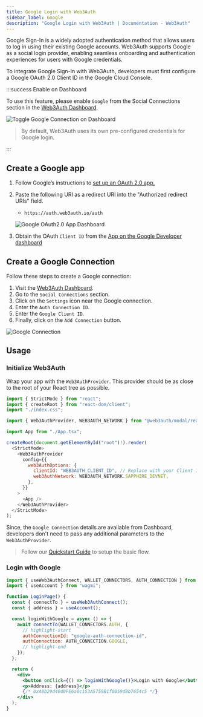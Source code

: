 ```yaml
---
title: Google Login with Web3Auth
sidebar_label: Google
description: "Google Login with Web3Auth | Documentation - Web3Auth"
---
```



Google Sign-In is a widely adopted authentication method that allows users to log in using their
existing Google accounts. Web3Auth supports Google as a social login provider, enabling seamless
onboarding and authentication experiences for users with Google credentials.

To integrate Google Sign-In with Web3Auth, developers must first configure a Google OAuth 2.0 Client
ID in the Google Cloud Console.

:::success Enable on Dashboard

To use this feature, please enable `Google` from the Social Connections section in the
[Web3Auth Dashboard](https://dashboard.web3auth.io).

<div style={{ flexBasis: "300px", flexGrow: "1", textAlign: "center" }}>
  <img
    src={GoogleToggle}
    style={{ alignSelf: "center", maxWidth: "100%" }}
    alt="Toggle Google Connection on Dashboard"
  />
</div>

> By default, Web3Auth uses its own pre-configured credentials for Google login.

:::

## Create a Google app

1. Follow Google’s instructions to
   [set up an OAuth 2.0 app.](https://support.google.com/cloud/answer/6158849?hl=en)
2. Paste the following URI as a redirect URI into the "Authorized redirect URIs" field.

   - `https://auth.web3auth.io/auth`

   ![Google OAuth2.0 App Dashboard](/guides/social-providers/google/google-app-redirect-uri.png)

3. Obtain the OAuth `Client ID` from the
   [App on the Google Developer dashboard](https://console.developers.google.com/)

## Create a Google Connection

Follow these steps to create a Google connection:

1. Visit the [Web3Auth Dashboard](https://dashboard.web3auth.io).
1. Go to the `Social Connections` section.
1. Click on the `Settings` icon near the Google connection.
1. Enter the `Auth Connection ID`.
1. Enter the `Google Client ID`.
1. Finally, click on the `Add Connection` button.

<div style={{ flexBasis: "300px", flexGrow: "1", textAlign: "left" }}>
  <img
    src={GoogleConnection}
    style={{ alignSelf: "center", maxWidth: "100%" }}
    alt="Google Connection"
  />
</div>

## Usage

### Initialize Web3Auth

Wrap your app with the `Web3AuthProvider`. This provider should be as close to the root of your
React tree as possible.

```js title="Example: React + Vite (main.tsx)"
import { StrictMode } from "react";
import { createRoot } from "react-dom/client";
import "./index.css";

import { Web3AuthProvider, WEB3AUTH_NETWORK } from "@web3auth/modal/react";

import App from "./App.tsx";

createRoot(document.getElementById("root")!).render(
  <StrictMode>
    <Web3AuthProvider
      config={{
        web3AuthOptions: {
          clientId: "WEB3AUTH_CLIENT_ID", // Replace with your Client ID
          web3AuthNetwork: WEB3AUTH_NETWORK.SAPPHIRE_DEVNET,
        },
      }}
    >
      <App />
    </Web3AuthProvider>
  </StrictMode>
);
```

Since, the `Google Connection` details are available from Dashboard, developers don't need to pass
any additional parameters to the `Web3AuthProvider`.

> Follow our [Quickstart Guide](/quick-start) to setup the basic flow.

### Login with Google

```jsx
import { useWeb3AuthConnect, WALLET_CONNECTORS, AUTH_CONNECTION } from "@web3auth/modal/react";
import { useAccount } from "wagmi";

function LoginPage() {
  const { connectTo } = useWeb3AuthConnect();
  const { address } = useAccount();

  const loginWithGoogle = async () => {
    await connectTo(WALLET_CONNECTORS.AUTH, {
      // highlight-start
      authConnectionId: "google-auth-connection-id",
      authConnection: AUTH_CONNECTION.GOOGLE,
      // highlight-end
    });
  };

  return (
    <div>
      <button onClick={() => loginWithGoogle()}>Login with Google</button>
      <p>Address: {address}</p>
      {/* 0xA8b29d40d0FE6a0c153A5759B1f0059d8b7654c5 */}
    </div>
  );
}
```
